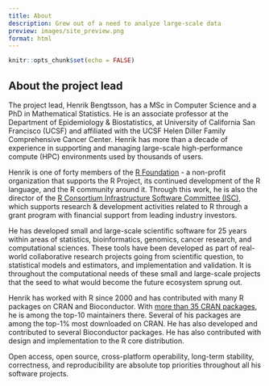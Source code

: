 ```yaml
---
title: About
description: Grew out of a need to analyze large-scale data
preview: images/site_preview.png
format: html
---
```


```r
knitr::opts_chunk$set(echo = FALSE)
```

## About the project lead

The project lead, Henrik Bengtsson, has a MSc in Computer Science and a PhD in Mathematical Statistics. He is an associate professor at the Department of Epidemiology & Biostatistics, at University of California San Francisco (UCSF) and affiliated with the UCSF Helen Diller Family Comprehensive Cancer Center. Henrik has more than a decade of experience in supporting and managing large-scale high-performance compute (HPC) environments used by thousands of users.

Henrik is one of forty members of the [R Foundation](https://www.r-project.org/foundation/) - a non-profit organization that supports the R Project, its continued development of the R language, and the R community around it.  Through this work, he is also the director of the [R Consortium Infrastructure Software Committee (ISC)](https://r-consortium.org/all-projects/), which supports research & development activities related to R through a grant program with financial support from leading industry investors.

He has developed small and large-scale scientific software for 25 years within areas of statistics, bioinformatics, genomics, cancer research, and computational sciences.  These tools have been developed as part of real-world collaborative research projects going from scientific question, to statistical models and estimators, and implementation and validation.  It is throughout the computational needs of these small and large-scale projects that the seed to what would become the future ecosystem sprung out.

Henrik has worked with R since 2000 and has contributed with many R packages on CRAN and Bioconductor.  With [more than 35 CRAN packages](https://r-pkg.org/maint/henrikb@braju.com), he is among the top-10 maintainers there.  Several of his packages are among the top-1% most downloaded on CRAN.  He has also developed and contributed to several Bioconductor packages.  He has also contributed with design and implementation to the R core distribution.

Open access, open source, cross-platform operability, long-term stability, correctness, and reproducibility are absolute top priorities throughout all his software projects.
